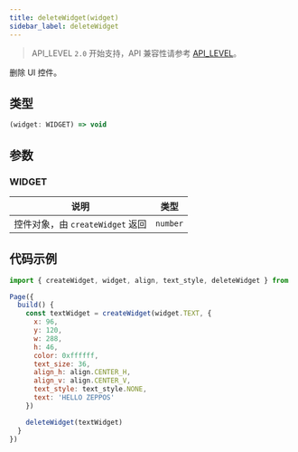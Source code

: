 ```yaml
---
title: deleteWidget(widget)
sidebar_label: deleteWidget
---
```


> API_LEVEL `2.0` 开始支持，API 兼容性请参考 [API_LEVEL](../../../../guides/framework/device/compatibility.md)。

删除 UI 控件。

## 类型

```ts
(widget: WIDGET) => void
```

## 参数

### WIDGET

| 说明                         | 类型     |
| ---------------------------- | -------- |
| 控件对象，由 `createWidget` 返回 | `number` |

## 代码示例

```js
import { createWidget, widget, align, text_style, deleteWidget } from '@zos/ui'

Page({
  build() {
    const textWidget = createWidget(widget.TEXT, {
      x: 96,
      y: 120,
      w: 288,
      h: 46,
      color: 0xffffff,
      text_size: 36,
      align_h: align.CENTER_H,
      align_v: align.CENTER_V,
      text_style: text_style.NONE,
      text: 'HELLO ZEPPOS'
    })

    deleteWidget(textWidget)
  }
})
```
